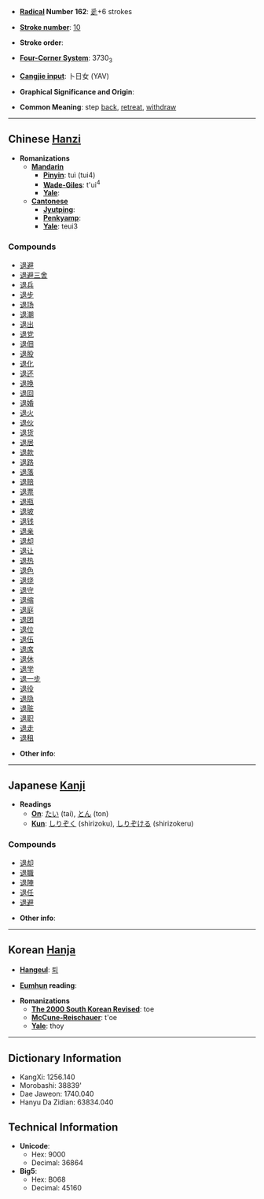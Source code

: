 * '''[[Wiktionary:Chinese radical index| Radical]] Number 162''': [[Wiktionary:Chinese radical index 辵|辵]]+6 strokes

* '''[[Wiktionary:Chinese total strokes index|Stroke number]]''': [[Wiktionary:Chinese total strokes index 10|10]]

* '''Stroke order''': 

* '''[[Wiktionary:Chinese four corner index|Four-Corner System]]''': 3730<sub>3</sub>

* '''[[Wiktionary:Chinese Cangjie index|Cangjie input]]''': 卜日女 (YAV)

* '''Graphical Significance and Origin''': 

* '''Common Meaning''': step [[back]], [[retreat]], [[withdraw]]

----

== Chinese [[Hanzi]] ==

* '''Romanizations'''
** '''[[Mandarin]]'''
*** '''[[Pinyin]]''': tuì (tui4)
*** '''[[Wade-Giles]]''': t'ui<sup>4</sup>
*** '''[[Yale]]''': 
** '''[[Cantonese]]'''
*** '''[[Jyutping]]''':
*** '''[[Penkyamp]]''': 
*** '''[[Yale]]''': teui3

===Compounds===
*[[退避]]
*[[退避三舍]]
*[[退兵]]
*[[退步]]
*[[退场]]
*[[退潮]]
*[[退出]]
*[[退党]]
*[[退佃]]
*[[退股]]
*[[退化]]
*[[退还]]
*[[退换]]
*[[退回]]
*[[退婚]]
*[[退火]]
*[[退伙]]
*[[退货]]
*[[退居]]
*[[退款]]
*[[退路]]
*[[退落]]
*[[退赔]]
*[[退票]]
*[[退瓶]]
*[[退坡]]
*[[退钱]]
*[[退亲]]
*[[退却]]
*[[退让]]
*[[退热]]
*[[退色]]
*[[退烧]]
*[[退守]]
*[[退缩]]
*[[退庭]]
*[[退团]]
*[[退位]]
*[[退伍]]
*[[退席]]
*[[退休]]
*[[退学]]
*[[退一步]]
*[[退役]]
*[[退隐]]
*[[退赃]]
*[[退职]]
*[[退走]]
*[[退租]]

* '''Other info''': 

----

== Japanese [[Kanji]] ==

* '''Readings'''
** '''[[On]]''': [[たい]] (tai), [[とん]] (ton)
** '''[[Kun]]''': [[しりぞく]] (shirizoku), [[しりぞける]] (shirizokeru)

===Compounds===
*[[退却]]
*[[退職]]
*[[退陣]]
*[[退任]]
*[[退避]]

* '''Other info''':  

----

== Korean [[Hanja]] ==

* '''[[Hangeul]]''': [[퇴]]

* '''[[Eumhun]] reading''': 

* '''Romanizations'''
** '''[[The 2000 South Korean Revised Romanization|The 2000 South Korean Revised]]''': toe
** '''[[McCune-Reischauer]]''': t'oe
** '''[[Yale]]''': thoy

----

== Dictionary Information ==

* KangXi: 1256.140
* Morobashi: 38839'
* Dae Jaweon: 1740.040
* Hanyu Da Zidian: 63834.040

== Technical Information ==

* '''Unicode''':
** Hex: 9000
** Decimal: 36864
* '''Big5''':
** Hex: B068
** Decimal: 45160